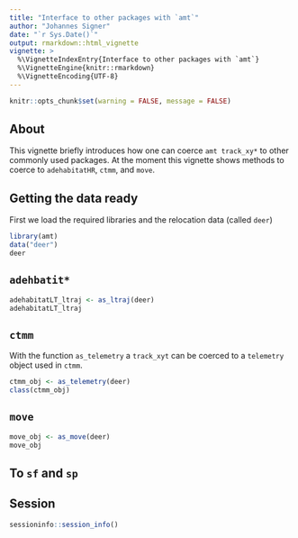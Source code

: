 ```yaml
---
title: "Interface to other packages with `amt`"
author: "Johannes Signer"
date: "`r Sys.Date()`"
output: rmarkdown::html_vignette
vignette: >
  %\VignetteIndexEntry{Interface to other packages with `amt`}
  %\VignetteEngine{knitr::rmarkdown}
  %\VignetteEncoding{UTF-8}
---
```


```r
knitr::opts_chunk$set(warning = FALSE, message = FALSE)
```


## About

This vignette briefly introduces how one can coerce `amt track_xy*` to other commonly used packages. At the moment this vignette shows methods to coerce to `adehabitatHR`, `ctmm`, and `move`.

## Getting the data ready

First we load the required libraries and the relocation data (called `deer`)

```r
library(amt)
data("deer")
deer
```

## `adehbatit*`

```r
adehabitatLT_ltraj <- as_ltraj(deer)
adehabitatLT_ltraj
```


## `ctmm`

With the function `as_telemetry` a `track_xyt` can be coerced to a `telemetry` object used in `ctmm`.

```r
ctmm_obj <- as_telemetry(deer)
class(ctmm_obj)
```


## `move`

```r
move_obj <- as_move(deer)
move_obj

```

## To `sf` and `sp`


## Session

```r
sessioninfo::session_info()
```


